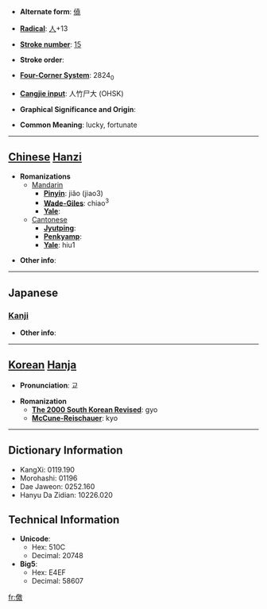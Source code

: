 * '''Alternate form''': [[僥]]

* '''[[Wiktionary:Chinese radical index| Radical]]''': [[Wiktionary:Chinese radical index 人|人]]+13

* '''[[Wiktionary:Chinese total strokes index|Stroke number]]''': [[Wiktionary:Chinese total strokes index 15|15]]

* '''Stroke order''': 

* '''[[Wiktionary:Chinese four corner index|Four-Corner System]]''': 2824<sub>0</sub>

* '''[[Wiktionary:Chinese Cangjie index|Cangjie input]]''': 人竹尸大 (OHSK)

* '''Graphical Significance and Origin''': 

* '''Common Meaning''': lucky, fortunate

----

== [[Chinese]] [[Hanzi]] ==

* '''Romanizations'''
** [[Mandarin]]
*** '''[[Pinyin]]''': jiǎo (jiao3)
*** '''[[Wade-Giles]]''': chiao<sup>3</sup>
*** '''[[Yale]]''': 
**[[Cantonese]]
***'''[[Jyutping]]''':
***'''[[Penkyamp]]''': 
***'''[[Yale]]''': hiu1

* '''Other info''': 

----

==Japanese==
===[[Kanji]]===
{{kanji|on readings=[[きょう]] (kyō)
|kun readings=[[ゆく]] (yuku), [[うかがう]] (ukagau), [[もとめる]] (motomeru), [[いつわる]] (itsuwaru)
}}

* '''Other info''':  

----

== [[Korean]] [[Hanja]] ==

* '''Pronunciation''': 교

* '''Romanization'''
** '''[[The 2000 South Korean Revised Romanization|The 2000 South Korean Revised]]''': gyo
** '''[[McCune-Reischauer]]''': kyo

----

== Dictionary Information ==

* KangXi: 0119.190
* Morohashi: 01196
* Dae Jaweon: 0252.160
* Hanyu Da Zidian: 10226.020

== Technical Information ==

* '''Unicode''':
** Hex: 510C
** Decimal: 20748
* '''Big5''':
** Hex: E4EF
** Decimal: 58607

[[fr:儌]]